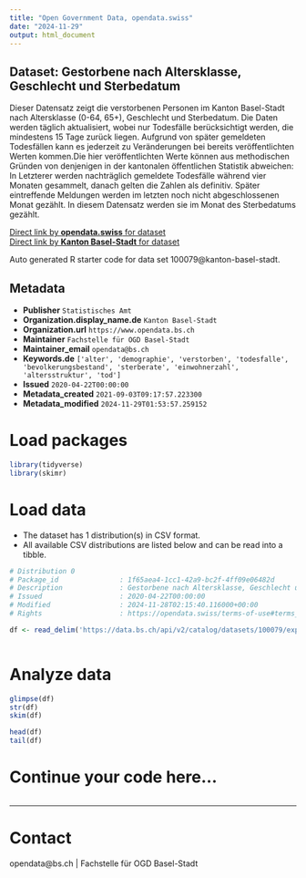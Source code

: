 ```yaml
---
title: "Open Government Data, opendata.swiss"
date: "2024-11-29"
output: html_document
---
```


## Dataset: Gestorbene nach Altersklasse, Geschlecht und Sterbedatum

Dieser Datensatz zeigt die verstorbenen Personen im Kanton Basel-Stadt nach Altersklasse (0-64, 65+), Geschlecht und Sterbedatum. Die Daten werden täglich aktualisiert, wobei nur Todesfälle berücksichtigt werden, die mindestens 15 Tage zurück liegen. Aufgrund von später gemeldeten Todesfällen kann es jederzeit zu Veränderungen bei bereits veröffentlichten Werten kommen.Die hier veröffentlichten Werte können aus methodischen Gründen von denjenigen in der kantonalen öffentlichen Statistik abweichen: In Letzterer werden nachträglich gemeldete Todesfälle während vier Monaten gesammelt, danach gelten die Zahlen als definitiv. Später eintreffende Meldungen werden im letzten noch nicht abgeschlossenen Monat gezählt. In diesem Datensatz werden sie im Monat des Sterbedatums gezählt.

[Direct link by **opendata.swiss** for dataset](https://opendata.swiss/de/dataset/gestorbene-nach-altersklasse-geschlecht-und-sterbedatum)<br>
[Direct link by **Kanton Basel-Stadt** for dataset](https://data.bs.ch/explore/dataset/100079/)

Auto generated R starter code for data set 100079@kanton-basel-stadt.

## Metadata

- **Publisher** `Statistisches Amt`
- **Organization.display_name.de** `Kanton Basel-Stadt`
- **Organization.url** `https://www.opendata.bs.ch`
- **Maintainer** `Fachstelle für OGD Basel-Stadt`
- **Maintainer_email** `opendata@bs.ch`
- **Keywords.de** `['alter', 'demographie', 'verstorben', 'todesfalle', 'bevolkerungsbestand', 'sterberate', 'einwohnerzahl', 'altersstruktur', 'tod']`
- **Issued** `2020-04-22T00:00:00`
- **Metadata_created** `2021-09-03T09:17:57.223300`
- **Metadata_modified** `2024-11-29T01:53:57.259152`


# Load packages

```r

library(tidyverse)
library(skimr)

```

# Load data

-   The dataset has 1 distribution(s) in CSV format.
-   All available CSV distributions are listed below and can be read into a tibble.

```r

# Distribution 0
# Package_id               : 1f65aea4-1cc1-42a9-bc2f-4ff09e06482d
# Description              : Gestorbene nach Altersklasse, Geschlecht und Sterbedatum (csv)
# Issued                   : 2020-04-22T00:00:00
# Modified                 : 2024-11-28T02:15:40.116000+00:00
# Rights                   : https://opendata.swiss/terms-of-use#terms_by

df <- read_delim('https://data.bs.ch/api/v2/catalog/datasets/100079/exports/csv?use_labels=true')



```

# Analyze data

```r

glimpse(df)
str(df)
skim(df)

head(df)
tail(df)

```

# Continue your code here...

```r

```

------------------------------------------------------------------------

# Contact

opendata@bs.ch | Fachstelle für OGD Basel-Stadt
